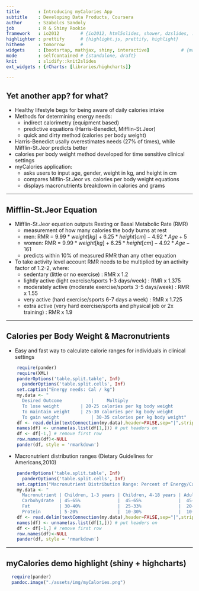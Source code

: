 ```yaml
---
title       : Introducing myCalories App
subtitle    : Developing Data Products, Coursera
author      : Szabolcs Sandoly
job         : R & Shiny Rookie
framework   : io2012	    # {io2012, html5slides, shower, dzslides, ...}
highlighter : prettify		# {highlight.js, prettify, highlight}
hitheme     : tomorrow      # 
widgets     : [bootsrtap, mathjax, shiny, interactive]            # {mathjax, quiz, bootstrap}
mode        : selfcontained # {standalone, draft}
knit        : slidify::knit2slides
ext_widgets : {rCharts: [libraries/highcharts]}

---
```


## Yet another app? for what?

- Healthy lifestyle begs for being aware of daily calories intake
- Methods for determining energy needs: 
	- indirect calorimetry (equipment based) 
	- predictive equations (Harris-Benedict, Mifflin-St.Jeor)
	- quick and dirty method (calories per body weight)
- Harris-Benedict usally overestimates needs (27% of times), while Mifflin-St.Jeor predicts better
- calories per body weight method developed for time sensitive clinical settings 
- myCalories application:
	- asks users to input age, gender, weight in kg, and height in cm   
	- compares Miflin-St.Jeor vs. calories per body weight equations
	- displays macronutrients breakdown in calories and grams
  

--- 

## Mifflin-St.Jeor Equation

- Mifflin-St.Jeor equation outputs Resting or Basal Metabolic Rate (RMR) 
	- measurement of how many calories the body burns at rest
	- men: RMR = $9.99 * weight[kg] + 6.25 * height[cm] - 4.92 * Age + 5$  
	- women: RMR = $9.99 * weight[kg] + 6.25 * height[cm] - 4.92 * Age - 161$
	- predicts within 10% of measured RMR than any other equation
- To take activity level account RMR needs to be multiplied by an activity factor of 1.2-2, where:
	- sedentary (little or no exercise) : RMR x 1.2
	- lightly active (light exercise/sports 1-3 days/week) : RMR x 1.375 
	- moderately active (moderate exercise/sports 3-5 days/week) : RMR x 1.55 
	- very active (hard exercise/sports 6-7 days a week) : RMR x 1.725
	- extra active (very hard exercise/sports and physical job or 2x training) : RMR x 1.9 

---

## Calories per Body Weight & Macronutrients

- Easy and fast way to calculate calorie ranges for individuals in clinical settings

```r
    require(pander)
    require(XML)
    panderOptions('table.split.table', Inf)
	  panderOptions('table.split.cells', Inf)
    set.caption("Energy needs: Cal / kg")
    my.data <- " 
      Desired Outcome		    | 	  Multiply
      To lose weight      	| 20-25 calories per kg body weight
      To maintain weight    | 25-30 calories per kg body weight
      To gain weight 		    | 30-35 calories per kg body weight"
    df <- read.delim(textConnection(my.data),header=FALSE,sep="|",strip.white=TRUE,stringsAsFactors=FALSE)
    names(df) <- unname(as.list(df[1,])) # put headers on
    df <- df[-1,] # remove first row
    row.names(df)<-NULL
    pander(df, style = 'rmarkdown')
```
    
- Macronutrient distribution ranges (Dietary Guidelines for Americans,2010)

``` r
    panderOptions('table.split.table', Inf)
	  panderOptions('table.split.cells', Inf)
    set.caption("Macronutrient Distribution Range: Percent of Energy/Calories")
    my.data <- " 
      Macronutrient	| Children, 1-3 years | Children, 4-18 years | Adults > 18 years
      Carbohydrate  | 45-65%              |  45-65%              |  45-65%
      Fat    		| 30-40%              |  25-33%              |  20-35%
      Protein		| 5-20%               |  10-30%              |  10-35%"
    df <- read.delim(textConnection(my.data),header=FALSE,sep="|",strip.white=TRUE,stringsAsFactors=FALSE)
    names(df) <- unname(as.list(df[1,])) # put headers on
    df <- df[-1,] # remove first row
    row.names(df)<-NULL
    pander(df, style = 'rmarkdown')
```

---

## myCalories demo highlight (shiny + highcharts)

```r

  require(pander)
  pandoc.image("./assets/img/myCalories.png")

```



